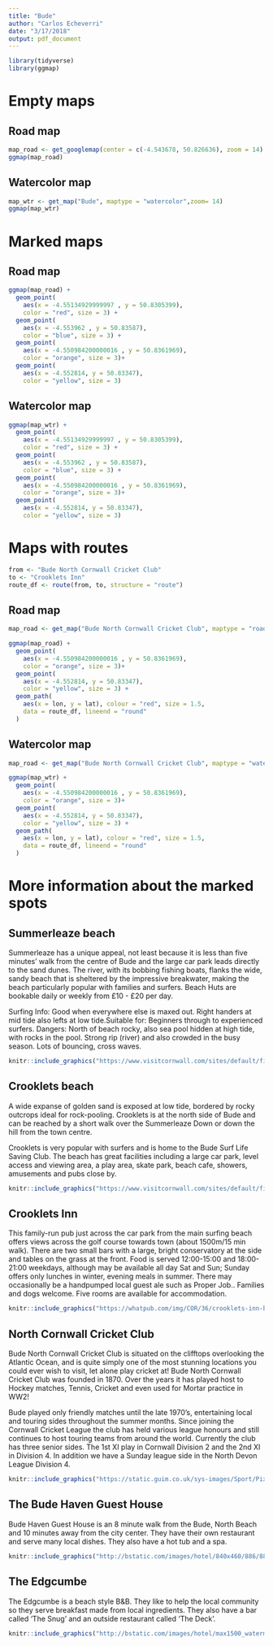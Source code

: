 ```yaml
---
title: "Bude"
author: "Carlos Echeverri"
date: "3/17/2018"
output: pdf_document
---
```


```r
library(tidyverse)
library(ggmap)
```

# Empty maps

## Road map

```r
map_road <- get_googlemap(center = c(-4.543678, 50.826636), zoom = 14)
ggmap(map_road)
```

## Watercolor map

```r
map_wtr <- get_map("Bude", maptype = "watercolor",zoom= 14)
ggmap(map_wtr)
```

# Marked maps

## Road map

```r
ggmap(map_road) +
  geom_point(
    aes(x = -4.55134929999997 , y = 50.8305399),
    color = "red", size = 3) +
  geom_point(
    aes(x = -4.553962 , y = 50.83587),
    color = "blue", size = 3) +
  geom_point(
    aes(x = -4.550984200000016 , y = 50.8361969),
    color = "orange", size = 3)+
  geom_point(
    aes(x = -4.552814, y = 50.83347),
    color = "yellow", size = 3)
```

## Watercolor map

```r
ggmap(map_wtr) +
  geom_point(
    aes(x = -4.55134929999997 , y = 50.8305399),
    color = "red", size = 3) +
  geom_point(
    aes(x = -4.553962 , y = 50.83587),
    color = "blue", size = 3) +
  geom_point(
    aes(x = -4.550984200000016 , y = 50.8361969),
    color = "orange", size = 3)+
  geom_point(
    aes(x = -4.552814, y = 50.83347),
    color = "yellow", size = 3)
```

# Maps with routes

```r
from <- "Bude North Cornwall Cricket Club"
to <- "Crooklets Inn"
route_df <- route(from, to, structure = "route")
```

## Road map

```r
map_road <- get_map("Bude North Cornwall Cricket Club", maptype = "roadmap",zoom= 16)

ggmap(map_road) +
  geom_point(
    aes(x = -4.550984200000016 , y = 50.8361969),
    color = "orange", size = 3)+
  geom_point(
    aes(x = -4.552814, y = 50.83347),
    color = "yellow", size = 3) +
  geom_path(
    aes(x = lon, y = lat), colour = "red", size = 1.5,
    data = route_df, lineend = "round"
  )
```

## Watercolor map

```r
map_road <- get_map("Bude North Cornwall Cricket Club", maptype = "watercolor",zoom= 16)

ggmap(map_wtr) +
  geom_point(
    aes(x = -4.550984200000016 , y = 50.8361969),
    color = "orange", size = 3)+
  geom_point(
    aes(x = -4.552814, y = 50.83347),
    color = "yellow", size = 3) +
  geom_path(
    aes(x = lon, y = lat), colour = "red", size = 1.5,
    data = route_df, lineend = "round"
  )
```

# More information about the marked spots

## Summerleaze beach

Summerleaze has a unique appeal, not least because it is less than five minutes’ walk from the centre of Bude and the large car park leads directly to the sand dunes. The river, with its bobbing fishing boats, flanks the wide, sandy beach that is sheltered by the impressive breakwater, making the beach particularly popular with families and surfers. Beach Huts are bookable daily or weekly from £10 - £20 per day.

Surfing Info: Good when everywhere else is maxed out. Right handers at mid tide also lefts at low tide.Suitable for: Beginners through to experienced surfers. Dangers: North of beach rocky, also sea pool hidden at high tide, with rocks in the pool. Strong rip (river) and also crowded in the busy season. Lots of bouncing, cross waves.

```r
knitr::include_graphics("https://www.visitcornwall.com/sites/default/files/styles/product_image_breakpoints_theme_visitcornwall2_mobile_1x/public/Summerleaze%20Beach.jpg")
```

## Crooklets beach

A wide expanse of golden sand is exposed at low tide, bordered by rocky outcrops ideal for rock-pooling. Crooklets is at the north side of Bude and can be reached by a short walk over the Summerleaze Down or down the hill from the town centre.

Crooklets is very popular with surfers and is home to the Bude Surf Life Saving Club.  The beach has great facilities including a large car park, level access and viewing area, a play area, skate park, beach cafe, showers, amusements and pubs close by.

```r
knitr::include_graphics("https://www.visitcornwall.com/sites/default/files/styles/product_image_breakpoints_theme_visitcornwall2_mobile_1x/public/product_image/Crooklets%20Beach%2C%20Bude%20Credit%20Matt%20Jessop%20and%20Visit%20Cornwall.jpg")
```

## Crooklets Inn

This family-run pub just across the car park from the main surfing beach offers views across the golf course towards town (about 1500m/15 min walk). There are two small bars with a large, bright conservatory at the side and tables on the grass at the front. Food is served 12:00-15:00 and 18:00-21:00 weekdays, although may be available all day Sat and Sun; Sunday offers only lunches in winter, evening meals in summer. There may occasionally be a handpumped local guest ale such as Proper Job.. Families and dogs welcome. Five rooms are available for accommodation.

```r
knitr::include_graphics("https://whatpub.com/img/COR/36/crooklets-inn-bude/298/224/52531.jpg")
```

## North Cornwall Cricket Club

Bude North Cornwall Cricket Club is situated on the clifftops overlooking the Atlantic Ocean, and is quite simply one of the most stunning locations you could ever wish to visit, let alone play cricket at! 
Bude North Cornwall Cricket Club was founded in 1870. Over the years it has played host to Hockey matches, Tennis, Cricket and even used for Mortar practice in WW2!

Bude played only friendly matches until the late 1970's, entertaining local and touring sides throughout the summer months. Since joining the Cornwall Cricket League the club has held various league honours and still continues to host touring teams from around the world. 
Currently the club has three senior sides. The 1st XI play in Cornwall Division 2 and the 2nd XI in Division 4. In addition we have a Sunday league side in the North Devon League Division 4. 

```r
knitr::include_graphics("https://static.guim.co.uk/sys-images/Sport/Pix/columnists/2013/1/29/1359468918726/Wormsley-cricket-ground-S-001.jpg")
```

## The Bude Haven Guest House

Bude Haven Guest House is an 8 minute walk from the Bude, North Beach and 10 minutes away from the city center. They have their own restaurant and serve many local dishes. They also have a hot tub and a spa. 

```r
knitr::include_graphics("http://bstatic.com/images/hotel/840x460/886/88624308.jpg")
```

## The Edgcumbe

The Edgcumbe is a beach style B&B. They like to help the local community so they serve breakfast made from local ingredients. They also have a bar called 'The Snug' and an outside restaurant called 'The Deck'. 

```r
knitr::include_graphics("http://bstatic.com/images/hotel/max1500_watermarked_standard_bluecom/d30/d3024f7ac5239bc0f66590ab136db8eca89ef2fb.jpg")
```



